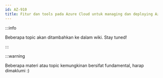 ```yaml
---
id: AZ-910
title: Fitur dan tools pada Azure Cloud untuk managing dan deploying Azure resources
---
```


:::info

Beberapa topic akan ditambahkan ke dalam wiki. Stay tuned!

:::

:::warning

Beberapa materi atau topic kemungkinan bersifat fundamental, harap dimaklumi :)
